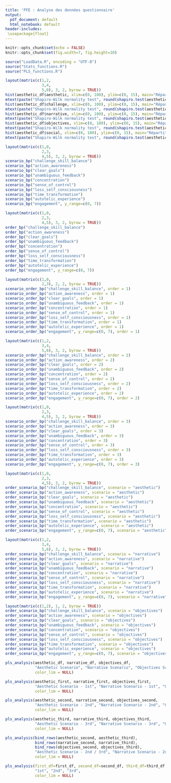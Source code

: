 ```yaml
---
title: 'PFE : Analyse des données questionnaire'
output:
  pdf_document: default
  html_notebook: default
header-includes:
 \usepackage{float}
---
```


```r
knitr::opts_chunk$set(echo = FALSE)
knitr::opts_chunk$set(fig.width=7, fig.height=10)

```

```r
source("LoadData.R", encoding = "UTF-8")
source("Stats_functions.R")
source("PLS_functions.R")
```

```r
layout(matrix(c(1,2,
                3,4,
                5,0), 3, 2, byrow = TRUE))
hist(aesthetic_df$aesthetic, xlim=c(0, 100), ylim=c(0, 15), main="Répartition du score Esthétique", xlab="Score Esthétique")
mtext(paste("Shapiro-Wilk normality test", round(shapiro.test(aesthetic_df$aesthetic)$p.value, 3)), line = -2)
hist(aesthetic_df$challenge, xlim=c(0, 100), ylim=c(0, 15), main="Répartition du score Défi", xlab="Score Défi")
mtext(paste("Shapiro-Wilk normality test", round(shapiro.test(aesthetic_df$challenge)$p.value, 3)), line = -2)
hist(aesthetic_df$narrative, xlim=c(0, 100), ylim=c(0, 15), main="Répartition du score Narration", xlab="Score Narration")
mtext(paste("Shapiro-Wilk normality test", round(shapiro.test(aesthetic_df$narrative)$p.value, 3)), line = -2)
hist(aesthetic_df$objectives, xlim=c(0, 100), ylim=c(0, 15), main="Répartition du score Objectifs", xlab="Score Objectifs")
mtext(paste("Shapiro-Wilk normality test", round(shapiro.test(aesthetic_df$objectives)$p.value, 3)), line = -2)
hist(aesthetic_df$social, xlim=c(0, 100), ylim=c(0, 15), main="Répartition du score Social", xlab="Score Social")
mtext(paste("Shapiro-Wilk normality test", round(shapiro.test(aesthetic_df$social)$p.value, 3)), line = -2)
```

```r
layout(matrix(c(1,0,
                2,3,
                4,5), 3, 2, byrow = TRUE))
scenario_bp("challenge_skill_balance")
scenario_bp("action_awareness")
scenario_bp("clear_goals")
scenario_bp("unambiguous_feedback")
scenario_bp("concentration")
scenario_bp("sense_of_control")
scenario_bp("loss_self_consciousness")
scenario_bp("time_transformation")
scenario_bp("autotelic_experience")
scenario_bp("engagement", y_range=c(0, 7))
```

```r
layout(matrix(c(1,0,
                2,3,
                4,5), 3, 2, byrow = TRUE))
order_bp("challenge_skill_balance")
order_bp("action_awareness")
order_bp("clear_goals")
order_bp("unambiguous_feedback")
order_bp("concentration")
order_bp("sense_of_control")
order_bp("loss_self_consciousness")
order_bp("time_transformation")
order_bp("autotelic_experience")
order_bp("engagement", y_range=c(0, 7))
```

```r
layout(matrix(c(1,0,
                2,3), 2, 2, byrow = TRUE))
scenario_order_bp("challenge_skill_balance", order = 1)
scenario_order_bp("action_awareness", order = 1)
scenario_order_bp("clear_goals", order = 1)
scenario_order_bp("unambiguous_feedback", order = 1)
scenario_order_bp("concentration", order = 1)
scenario_order_bp("sense_of_control", order = 1)
scenario_order_bp("loss_self_consciousness", order = 1)
scenario_order_bp("time_transformation", order = 1)
scenario_order_bp("autotelic_experience", order = 1)
scenario_order_bp("engagement", y_range=c(0, 7), order = 1)
```

```r
layout(matrix(c(1,2,
                3,4,
                5,6), 3, 2, byrow = TRUE))
scenario_order_bp("challenge_skill_balance", order = 2)
scenario_order_bp("action_awareness", order = 2)
scenario_order_bp("clear_goals", order = 2)
scenario_order_bp("unambiguous_feedback", order = 2)
scenario_order_bp("concentration", order = 2)
scenario_order_bp("sense_of_control", order = 2)
scenario_order_bp("loss_self_consciousness", order = 2)
scenario_order_bp("time_transformation", order = 2)
scenario_order_bp("autotelic_experience", order = 2)
scenario_order_bp("engagement", y_range=c(0, 7), order = 2)
```

```r
layout(matrix(c(1,0,
                2,3,
                4,5), 3, 2, byrow = TRUE))
scenario_order_bp("challenge_skill_balance", order = 3)
scenario_order_bp("action_awareness", order = 3)
scenario_order_bp("clear_goals", order = 3)
scenario_order_bp("unambiguous_feedback", order = 3)
scenario_order_bp("concentration", order = 3)
scenario_order_bp("sense_of_control", order = 3)
scenario_order_bp("loss_self_consciousness", order = 3)
scenario_order_bp("time_transformation", order = 3)
scenario_order_bp("autotelic_experience", order = 3)
scenario_order_bp("engagement", y_range=c(0, 7), order = 3)
```

```r
layout(matrix(c(1,0,
                2,3,
                4,5), 3, 2, byrow = TRUE))
order_scenario_bp("challenge_skill_balance", scenario = "aesthetic")
order_scenario_bp("action_awareness", scenario = "aesthetic")
order_scenario_bp("clear_goals", scenario = "aesthetic")
order_scenario_bp("unambiguous_feedback", scenario = "aesthetic")
order_scenario_bp("concentration", scenario = "aesthetic")
order_scenario_bp("sense_of_control", scenario = "aesthetic")
order_scenario_bp("loss_self_consciousness", scenario = "aesthetic")
order_scenario_bp("time_transformation", scenario = "aesthetic")
order_scenario_bp("autotelic_experience", scenario = "aesthetic")
order_scenario_bp("engagement", y_range=c(0, 7), scenario = "aesthetic")
```

```r
layout(matrix(c(1,2,
                3,4,
                5,6), 3, 2, byrow = TRUE))
order_scenario_bp("challenge_skill_balance", scenario = "narrative")
order_scenario_bp("action_awareness", scenario = "narrative")
order_scenario_bp("clear_goals", scenario = "narrative")
order_scenario_bp("unambiguous_feedback", scenario = "narrative")
order_scenario_bp("concentration", scenario = "narrative")
order_scenario_bp("sense_of_control", scenario = "narrative")
order_scenario_bp("loss_self_consciousness", scenario = "narrative")
order_scenario_bp("time_transformation", scenario = "narrative")
order_scenario_bp("autotelic_experience", scenario = "narrative")
order_scenario_bp("engagement", y_range=c(0, 7), scenario = "narrative")
```

```r
layout(matrix(c(1,2), 1, 2, byrow = TRUE))
order_scenario_bp("challenge_skill_balance", scenario = "objectives")
order_scenario_bp("action_awareness", scenario = "objectives")
order_scenario_bp("clear_goals", scenario = "objectives")
order_scenario_bp("unambiguous_feedback", scenario = "objectives")
order_scenario_bp("concentration", scenario = "objectives")
order_scenario_bp("sense_of_control", scenario = "objectives")
order_scenario_bp("loss_self_consciousness", scenario = "objectives")
order_scenario_bp("time_transformation", scenario = "objectives")
order_scenario_bp("autotelic_experience", scenario = "objectives")
order_scenario_bp("engagement", y_range=c(0, 7), scenario = "objectives")
```
```r
pls_analysis(aesthetic_df, narrative_df, objectives_df,
             "Aesthetic Scenario", "Narrative Scenario", "Objectives Scenario",
             color_lim = NULL)
```
```r
pls_analysis(aesthetic_first, narrative_first, objectives_first,
             "Aesthetic Scenario - 1st", "Narrative Scenario - 1st", "Objectives Scenario - 1st",
             color_lim = NULL)
```

```r
pls_analysis(aesthetic_second, narrative_second, objectives_second,
             "Aesthetic Scenario - 2nd", "Narrative Scenario - 2nd", "Objectives Scenario - 2nd",
             color_lim = NULL)
```

```r
pls_analysis(aesthetic_third, narrative_third, objectives_third,
             "Aesthetic Scenario - 3rd", "Narrative Scenario - 3rd", "Objectives Scenario - 3rd",
             color_lim = NULL)
```
```r
pls_analysis(bind_rows(aesthetic_second, aesthetic_third),
             bind_rows(narrative_second, narrative_third),
             bind_rows(objectives_second, objectives_third), 
             "Aesthetic Scenario - 2nd / 3rd", "Narrative Scenario - 2nd / 3rd", "Objectives Scenario - 2nd / 3rd",
             color_lim = NULL)
```

```r
pls_analysis(first_df=first_df, second_df=second_df, third_df=third_df, 
             "1st", "2nd", "3rd",
             color_lim = NULL)
```